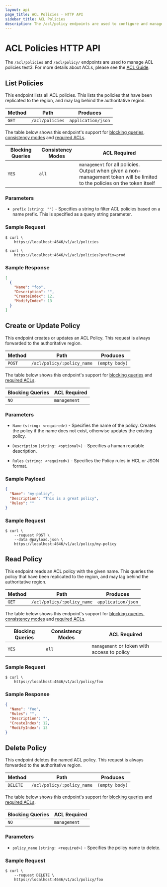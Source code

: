 ```yaml
---
layout: api
page_title: ACL Policies - HTTP API
sidebar_title: ACL Policies
description: The /acl/policy endpoints are used to configure and manage ACL policies.
---
```


# ACL Policies HTTP API

The `/acl/policies` and `/acl/policy/` endpoints are used to manage ACL policies test3.
For more details about ACLs, please see the [ACL Guide](https://learn.hashicorp.com/nomad?track=acls#operations-and-development).

## List Policies

This endpoint lists all ACL policies. This lists the policies that have been replicated
to the region, and may lag behind the authoritative region.

| Method | Path            | Produces           |
| ------ | --------------- | ------------------ |
| `GET`  | `/acl/policies` | `application/json` |

The table below shows this endpoint's support for
[blocking queries](/api-docs#blocking-queries), [consistency modes](/api-docs#consistency-modes) and
[required ACLs](/api-docs#acls).

| Blocking Queries | Consistency Modes | ACL Required                                                                                                                     |
| ---------------- | ----------------- | -------------------------------------------------------------------------------------------------------------------------------- |
| `YES`            | `all`             | `management` for all policies.<br />Output when given a non-management token will be limited to the policies on the token itself |

### Parameters

- `prefix` `(string: "")` - Specifies a string to filter ACL policies based on
  a name prefix. This is specified as a query string parameter.

### Sample Request

```shell-session
$ curl \
    https://localhost:4646/v1/acl/policies
```

```shell-session
$ curl \
    https://localhost:4646/v1/acl/policies?prefix=prod
```

### Sample Response

```json
[
  {
    "Name": "foo",
    "Description": "",
    "CreateIndex": 12,
    "ModifyIndex": 13
  }
]
```

## Create or Update Policy

This endpoint creates or updates an ACL Policy. This request is always forwarded to the
authoritative region.

| Method | Path                       | Produces       |
| ------ | -------------------------- | -------------- |
| `POST` | `/acl/policy/:policy_name` | `(empty body)` |

The table below shows this endpoint's support for
[blocking queries](/api-docs#blocking-queries) and
[required ACLs](/api-docs#acls).

| Blocking Queries | ACL Required |
| ---------------- | ------------ |
| `NO`             | `management` |

### Parameters

- `Name` `(string: <required>)` - Specifies the name of the policy.
  Creates the policy if the name does not exist, otherwise updates the existing policy.

- `Description` `(string: <optional>)` - Specifies a human readable description.

- `Rules` `(string: <required>)` - Specifies the Policy rules in HCL or JSON format.

### Sample Payload

```json
{
  "Name": "my-policy",
  "Description": "This is a great policy",
  "Rules": ""
}
```

### Sample Request

```shell-session
$ curl \
    --request POST \
    --data @payload.json \
    https://localhost:4646/v1/acl/policy/my-policy
```

## Read Policy

This endpoint reads an ACL policy with the given name. This queries the policy that have been
replicated to the region, and may lag behind the authoritative region.

| Method | Path                       | Produces           |
| ------ | -------------------------- | ------------------ |
| `GET`  | `/acl/policy/:policy_name` | `application/json` |

The table below shows this endpoint's support for
[blocking queries](/api-docs#blocking-queries), [consistency modes](/api-docs#consistency-modes) and
[required ACLs](/api-docs#acls).

| Blocking Queries | Consistency Modes | ACL Required                                |
| ---------------- | ----------------- | ------------------------------------------- |
| `YES`            | `all`             | `management` or token with access to policy |

### Sample Request

```shell-session
$ curl \
    https://localhost:4646/v1/acl/policy/foo
```

### Sample Response

```json
{
  "Name": "foo",
  "Rules": "",
  "Description": "",
  "CreateIndex": 12,
  "ModifyIndex": 13
}
```

## Delete Policy

This endpoint deletes the named ACL policy. This request is always forwarded to the
authoritative region.

| Method   | Path                       | Produces       |
| -------- | -------------------------- | -------------- |
| `DELETE` | `/acl/policy/:policy_name` | `(empty body)` |

The table below shows this endpoint's support for
[blocking queries](/api-docs#blocking-queries) and
[required ACLs](/api-docs#acls).

| Blocking Queries | ACL Required |
| ---------------- | ------------ |
| `NO`             | `management` |

### Parameters

- `policy_name` `(string: <required>)` - Specifies the policy name to delete.

### Sample Request

```shell-session
$ curl \
    --request DELETE \
    https://localhost:4646/v1/acl/policy/foo
```
